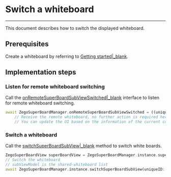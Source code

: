 # Switch a whiteboard

- - -


This document describes how to switch the displayed whiteboard.

## Prerequisites

Create a whiteboard by referring to [Getting started\|_blank](!ZegoSuperBoard-QuickStart/CreateWboard).

## Implementation steps

### Listen for remote whiteboard switching

Call the [onRemoteSuperBoardSubViewSwitched\|_blank](https://pub.dev/documentation/zego_superboard/latest/zego_superboard_event_handler/ZegoSuperBoardEventHandler/onRemoteSuperBoardSubViewSwitched.html) interface to listen for remote whiteboard switching.

```dart
await ZegoSuperBoardManager.onRemoteSuperBoardSubViewSwitched = ((uniqueID) { 
    // Receive the remote whiteboard, no further action is required here.
    // You can update the UI based on the information of the current currentSuperBoardSubView, such as updating the current displayed whiteboard name.}); 
````

### Switch a whiteboard

Call the [switchSuperBoardSubView\|_blank](https://pub.dev/documentation/zego_superboard/latest/zego_superboard/ZegoSuperBoardManager/switchSuperBoardSubView.html) method to switch white boards.

```dart
ZegoSuperBoardView superBoardView = ZegoSuperBoardManager.instance.superBoardView; 
// Switch the whiteboard 
// subViewModel is the shared-whiteboard list 
await ZegoSuperBoardManager.instance.switchSuperBoardSubView(uniqueID: subViewModel.uniqueID); 
```
